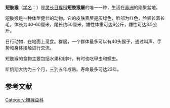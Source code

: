 {{Speciesbox
| name = 短肢猴
| status = LC
| status_system=iucn3.1
| status_ref={{r|iucn}}
| trend = down
| image = Allens swamp monkey.jpg
| image_width = 220px
| display_parents=2
| parent_authority = {{le|Herbert Lang|Herbert Lang|Lang}}, 1923
| taxon = Allenopithecus nigroviridis
| authority = ([[Reginald_Innes_Pocock|Pocock]], 1907)
}}

'''短肢猴'''（[[学名|学名]]：''{{lang|la|Allenopithecus nigroviridis}}''）是[[灵长目|灵长目]][[猴科|猴科]]'''短肢猴屬'''的唯一一种，生活在[[非洲|非洲]]的刚果盆地。

短肢猴是一种体型健壮的动物。它的皮肤表层是灰绿色，脸部为红色，脸颊长着长毛。体长为40-60厘米，尾长约50厘米，雄性体重可达6公斤，雌性可达3.5公斤。

日行动物，在地面上觅食。群居，一个群体最多可以有40头猴子，通过叫声、手势和身体接触进行交流。

短肢猴的食物主要包括水果和树叶，有时也吃甲虫和蠕虫。

断奶期大约为三个月，三到五年成熟。寿命最多可达23年。

== 参考文献 ==
{{reflist|refs=
<ref name=iucn>Oates, J.F. & Groves, C.P. 2008. ''Allenopithecus nigroviridis''. [[The_IUCN_Red_List_of_Threatened_Species|The IUCN Red List of Threatened Species]] 2008: e.T865A13086400. http://dx.doi.org/10.2305/IUCN.UK.2008.RLTS.T865A13086400.en. Downloaded on 09 July 2016.</ref>
}}
{{簡鼻亞目|C.}}
{{Taxonbar|from=Q19486}}

[[Category:獼猴亞科|Category:獼猴亞科]]
